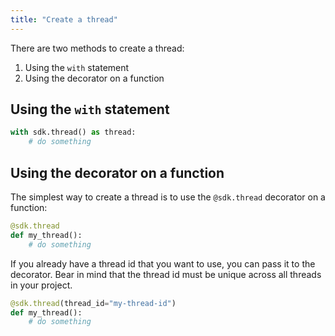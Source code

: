 ```yaml
---
title: "Create a thread"
---
```


There are two methods to create a thread:

1. Using the `with` statement
2. Using the decorator on a function

## Using the `with` statement

```python
with sdk.thread() as thread:
    # do something
```

## Using the decorator on a function

The simplest way to create a thread is to use the `@sdk.thread` decorator on a function:

```python
@sdk.thread
def my_thread():
    # do something
```

If you already have a thread id that you want to use, you can pass it to the decorator. Bear in mind that the thread id must be unique across all threads in your project.

```python
@sdk.thread(thread_id="my-thread-id")
def my_thread():
    # do something
```